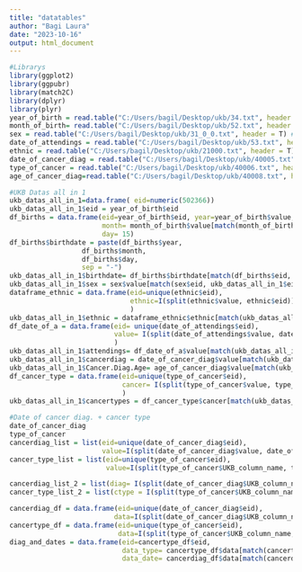 ```yaml
---
title: "datatables"
author: "Bagi Laura"
date: "2023-10-16"
output: html_document
---
```


```r

#Librarys
library(ggplot2)
library(ggpubr)
library(match2C)
library(dplyr)
library(plyr)
year_of_birth = read.table("C:/Users/bagil/Desktop/ukb/34.txt", header = T) #34
month_of_birth= read.table("C:/Users/bagil/Desktop/ukb/52.txt", header = T) #52
sex = read.table("C:/Users/bagil/Desktop/ukb/31_0_0.txt", header = T) #31
date_of_attendings = read.table("C:/Users/bagil/Desktop/ukb/53.txt", header = T) #53
ethnic = read.table("C:/Users/bagil/Desktop/ukb/21000.txt", header = T) #21000
date_of_cancer_diag = read.table("C:/Users/bagil/Desktop/ukb/40005.txt", header = T) #40005
type_of_cancer = read.table("C:/Users/bagil/Desktop/ukb/40006.txt", header = T) #40006
age_of_cancer_diag=read.table("C:/Users/bagil/Desktop/ukb/40008.txt", header = T) #40008

#UKB Datas all in 1
ukb_datas_all_in_1=data.frame( eid=numeric(502366))
ukb_datas_all_in_1$eid = year_of_birth$eid
df_births = data.frame(eid=year_of_birth$eid, year=year_of_birth$value, 
                       month= month_of_birth$value[match(month_of_birth$eid, year_of_birth$eid)], 
                       day= 15)
df_births$birthdate = paste(df_births$year,
                  df_births$month,
                  df_births$day,
                  sep = "-")
ukb_datas_all_in_1$birthdate= df_births$birthdate[match(df_births$eid, ukb_datas_all_in_1$eid)]
ukb_datas_all_in_1$sex = sex$value[match(sex$eid, ukb_datas_all_in_1$eid)]
dataframe_ethnic = data.frame(eid=unique(ethnic$eid),
                              ethnic=I(split(ethnic$value, ethnic$eid))
                              )
ukb_datas_all_in_1$ethnic = dataframe_ethnic$ethnic[match(ukb_datas_all_in_1$eid, dataframe_ethnic$eid)]
df_date_of_a = data.frame(eid= unique(date_of_attendings$eid),
                          value= I(split(date_of_attendings$value, date_of_attendings$eid))
                          )
ukb_datas_all_in_1$attendings= df_date_of_a$value[match(ukb_datas_all_in_1$eid, df_date_of_a$eid)]
ukb_datas_all_in_1$cancerdiag = date_of_cancer_diag$value[match(ukb_datas_all_in_1$eid, date_of_cancer_diag$eid, nomatch = NA)]
ukb_datas_all_in_1$Cancer.Diag.Age= age_of_cancer_diag$value[match(ukb_datas_all_in_1$eid, age_of_cancer_diag$eid, nomatch = NA)]
df_cancer_type = data.frame(eid=unique(type_of_cancer$eid),
                            cancer= I(split(type_of_cancer$value, type_of_cancer$eid))
                            )
ukb_datas_all_in_1$cancertypes = df_cancer_type$cancer[match(ukb_datas_all_in_1$eid, df_cancer_type$eid, nomatch = NA)]

#Date of cancer diag. + cancer type
date_of_cancer_diag
type_of_cancer
cancerdiag_list = list(eid=unique(date_of_cancer_diag$eid),
                       value=I(split(date_of_cancer_diag$value, date_of_cancer_diag$UKB_column_name)))
cancer_type_list = list(eid=unique(type_of_cancer$eid),
                        value=I(split(type_of_cancer$UKB_column_name, type_of_cancer$value)))

cancerdiag_list_2 = list(diag= I(split(date_of_cancer_diag$UKB_column_name, date_of_cancer_diag$eid)))
cancer_type_list_2 = list(ctype = I(split(type_of_cancer$UKB_column_name, type_of_cancer$eid)))

cancerdiag_df = data.frame(eid=unique(date_of_cancer_diag$eid),
                          data=I(split(date_of_cancer_diag$UKB_column_name,date_of_cancer_diag$eid)))
cancertype_df = data.frame(eid=unique(type_of_cancer$eid),
                           data=I(split(type_of_cancer$UKB_column_name, type_of_cancer$eid)))
diag_and_dates = data.frame(eid=cancertype_df$eid,
                            data_type= cancertype_df$data[match(cancertype_df$eid, diag_and_dates$eid, nomatch = NA)],
                            data_date= cancerdiag_df$data[match(cancerdiag_df$eid, diag_and_dates$eid, nomatch = NA)])



```

